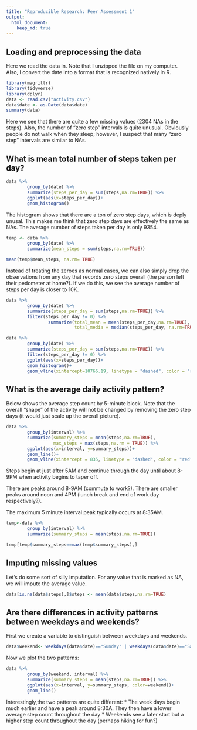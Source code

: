 ```yaml
---
title: "Reproducible Research: Peer Assessment 1"
output: 
  html_document:
    keep_md: true
---
```




## Loading and preprocessing the data

Here we read the data in.  Note that I unzipped the file on my computer.  Also, I convert the date into a format that is recognized natively in R.

```r
library(magrittr)
library(tidyverse)
library(dplyr)
data <- read.csv("activity.csv")
data$date <- as.Date(data$date)
summary(data)
```

Here we see that there are quite a few missing values (2304 NAs in the steps).  Also, the number of "zero step" intervals is quite unusual.  Obviously people do not walk when they sleep; however, I suspect that many "zero step" intervals are similar to NAs.


## What is mean total number of steps taken per day?

```r
data %>%
        group_by(date) %>% 
        summarize(steps_per_day = sum(steps,na.rm=TRUE)) %>% 
        ggplot(aes(x=steps_per_day))+
        geom_histogram()
```


The histogram shows that there are a ton of zero step days, which is deply unusal.  This makes me think that zero step days are effectively the same as NAs.  The average number of steps taken per day is only 9354.

```r
temp <- data %>%
        group_by(date) %>% 
        summarize(mean_steps = sum(steps,na.rm=TRUE))

mean(temp$mean_steps, na.rm= TRUE)
```

Instead of treating the zeroes as normal cases, we can also simply drop the observations from any day that records zero steps overall (the person left their pedometer at home?).  If we do this, we see the average number of steps per day is closer to 10K.

```r
data %>%
        group_by(date) %>% 
        summarize(steps_per_day = sum(steps,na.rm=TRUE)) %>% 
        filter(steps_per_day != 0) %>% 
                summarize(total_mean = mean(steps_per_day,na.rm=TRUE),
                          total_media = median(steps_per_day, na.rm=TRUE))

```

```r
data %>%
        group_by(date) %>% 
        summarize(steps_per_day = sum(steps,na.rm=TRUE)) %>% 
        filter(steps_per_day != 0) %>% 
        ggplot(aes(x=steps_per_day))+
        geom_histogram()+
        geom_vline(xintercept=10766.19, linetype = "dashed", color = "red")
```

## What is the average daily activity pattern?

Below shows the average step count by 5-minute block.  Note that the overall "shape" of the activity will not be changed by removing the zero step days (it would just scale up the overall picture).

```r
data %>%
        group_by(interval) %>% 
        summarize(summary_steps = mean(steps,na.rm=TRUE),
                  max_steps = max(steps,na.rm = TRUE)) %>% 
        ggplot(aes(x=interval, y=summary_steps))+
        geom_line()+
        geom_vline(xintercept = 835, linetype = "dashed", color = "red")

```

Steps begin at just after 5AM and continue through the day until about 8-9PM when activity begins to taper off.

There are peaks around 8-9AM (commute to work?).  There are smaller peaks around noon and 4PM (lunch break and end of work day respectively?).

The maximum 5 minute interval peak typically occurs at 8:35AM.
```r

temp<-data %>%
        group_by(interval) %>% 
        summarize(summary_steps = mean(steps,na.rm=TRUE))

temp[temp$summary_steps==max(temp$summary_steps),]

```




## Imputing missing values

Let's do some sort of silly imputation.  For any value that is marked as NA, we will impute the average value.

```r

data[is.na(data$steps),]$steps <- mean(data$steps,na.rm=TRUE)

```


## Are there differences in activity patterns between weekdays and weekends?

First we create a variable to distinguish between weekdays and weekends.  

```r

data$weekend<- weekdays(data$date)=="Sunday" | weekdays(data$date)=="Saturday"

```

Now we plot the two patterns:

```r
data %>%
        group_by(weekend, interval) %>% 
        summarize(summary_steps = mean(steps,na.rm=TRUE)) %>% 
        ggplot(aes(x=interval, y=summary_steps, color=weekend))+
        geom_line()

```


Interestingly,the two patterns are quite different: 
* The week days begin much earlier and have a peak around 8:30A.  They then have a lower average step count throughout the day
* Weekends see a later start but a higher step count throughout the day (perhaps hiking for fun?)



